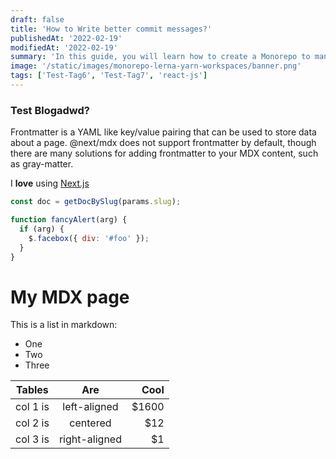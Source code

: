```yaml
---
draft: false
title: 'How to Write better commit messages?'
publishedAt: '2022-02-19'
modifiedAt: '2022-02-19'
summary: 'In this guide, you will learn how to create a Monorepo to manage multiple packages with a shared build, test, and release process.  test, and release process. test, and release process.test, and release process.'
image: '/static/images/monorepo-lerna-yarn-workspaces/banner.png'
tags: ['Test-Tag6', 'Test-Tag7', 'react-js']
---
```


### Test Blogadwd?

Frontmatter is a YAML like key/value pairing that can be used to store data about a page. @next/mdx does not support frontmatter by default, though there are many solutions for adding frontmatter to your MDX content, such as gray-matter.

I **love** using [Next.js](https://nextjs.org/)

```js
const doc = getDocBySlug(params.slug);
```

```js {1,3-4} showLineNumbers
function fancyAlert(arg) {
  if (arg) {
    $.facebox({ div: '#foo' });
  }
}
```

# My MDX page

This is a list in markdown:

- One
- Two
- Three

| Tables   |      Are      |  Cool |
| -------- | :-----------: | ----: |
| col 1 is | left-aligned  | $1600 |
| col 2 is |   centered    |   $12 |
| col 3 is | right-aligned |    $1 |
